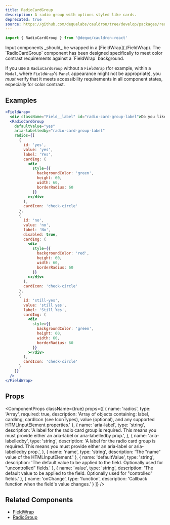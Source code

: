```yaml
---
title: RadioCardGroup
description: A radio group with options styled like cards.
deprecated: true
source: https://github.com/dequelabs/cauldron/tree/develop/packages/react/src/components/RadioCardGroup/index.tsx
---
```



```jsx
import { RadioCardGroup } from '@deque/cauldron-react'
```

<Note>
  Input components _should_ be wrapped in a [FieldWrap](./FieldWrap). The
  `RadioCardGroup` component has been designed specifically to meet color
  contrast requirements against a `FieldWrap` background.

  If you use a `RadioCardGroup` without a `FieldWrap` (for example, within a
  `Modal`, where `FieldWrap`'s `Panel` appearance might not be appropriate),
  you _must_ verify that it meets accessibility requirements in all component
  states, especially for color contrast.
</Note>


## Examples

```jsx example
<FieldWrap>
  <div className="Field__label" id="radio-card-group-label">Do you like coffee?</div>
  <RadioCardGroup
    defaultValue="yes"
    aria-labelledby="radio-card-group-label"
    radios={[
      {
        id: 'yes',
        value: 'yes',
        label: 'Yes',
        cardImg: (
          <div
            style={{
              backgroundColor: 'green',
              height: 60,
              width: 60,
              borderRadius: 60
            }}
          ></div>
        ),
        cardIcon: 'check-circle'
      },
      {
        id: 'no',
        value: 'no',
        label: 'No',
        disabled: true,
        cardImg: (
          <div
            style={{
              backgroundColor: 'red',
              height: 60,
              width: 60,
              borderRadius: 60
            }}
          ></div>
        ),
        cardIcon: 'check-circle'
      },
      {
        id: 'still-yes',
        value: 'still yes',
        label: 'Still Yes',
        cardImg: (
          <div
            style={{
              backgroundColor: 'green',
              height: 60,
              width: 60,
              borderRadius: 60
            }}
          ></div>
        ),
        cardIcon: 'check-circle'
      }
    ]}
  />
</FieldWrap>
```

## Props

<ComponentProps
  className={true}
  props={[
    {
      name: 'radios',
      type: 'Array',
      required: true,
      description: 'Array of objects containing: label, cardImg, cardIcon (see IconTypes), value (optional), and any supported HTMLInputElement properties.'
    },
    {
      name: 'aria-label',
      type: 'string',
      description: 'A label for the radio card group is required. This means you must provide either an aria-label or aria-labelledby prop.',
    },
    {
      name: 'aria-labelledby',
      type: 'string',
      description: 'A label for the radio card group is required. This means you must provide either an aria-label or aria-labelledby prop.',
    },
    {
      name: 'name',
      type: 'string',
      description: 'The "name" value of the HTMLInputElement.'
    },
    {
      name: 'defaultValue',
      type: 'string',
      description: 'The default value to be applied to the field. Optionally used for "uncontrolled" fields.'
    },
    {
      name: 'value',
      type: 'string',
      description: 'The default value to be applied to the field. Optionally used for "controlled" fields.'
    },
    {
      name: 'onChange',
      type: 'function',
      description: 'Callback function when the field\'s value changes.'
    }
  ]}
/>


## Related Components

- [FieldWrap](./FieldWrap)
- [RadioGroup](./RadioGroup)

